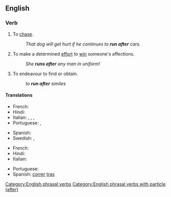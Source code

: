 ==English==

===Verb===
{{head|en|verb}}

# To [[chase]].
#: ''That dog will get hurt if he continues to '''run after''' cars.''
# To make a determined [[effort]] to [[win]] someone's affections.
#: ''She '''runs after''' any man in uniform!''
# To endeavour to find or obtain.
#: ''to '''run after''' similes''
#: {{rfquotek|John Locke}}

====Translations====
{{trans-top|chase}}
* French: {{t+|fr|courir après}}
* Hindi: {{t|hi|पीछे भागना}}
* Italian: {{t+|it|rincorrere}}, {{t+|it|cacciare}}, {{t+|it|inseguire}}, {{t|it|correre dietro}}
* Portuguese: {{t|pt|correr atrás}}, {{t+|pt|perseguir}}
{{trans-mid}}
* Spanish: {{t+|es|perseguir}}
* Swedish: {{t+|sv|jaga}}, {{t|sv|jaga efter}}
{{trans-bottom}}

{{trans-top|effort to win someone's affections}}
* French: {{t+|fr|courir après}}
* Hindi: {{t|hi|पीछे भागना}}
* Italian: {{t|it|andare dietro}}
{{trans-mid}}
* Portuguese: {{t|pt|correr atrás}}
* Spanish: [[correr]] [[tras]]
{{trans-bottom}}

[[Category:English phrasal verbs]]
[[Category:English phrasal verbs with particle (after)]]